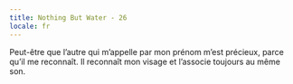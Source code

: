 ```yaml
---
title: Nothing But Water - 26
locale: fr
---
```


<Padded>
  <NothingButWaterFontMedium>
    Peut-être que l’autre qui m’appelle par mon prénom m’est précieux, parce qu’il me reconnaît. Il reconnaît mon visage et l’associe toujours au même son.
  </NothingButWaterFontMedium>
</Padded>
